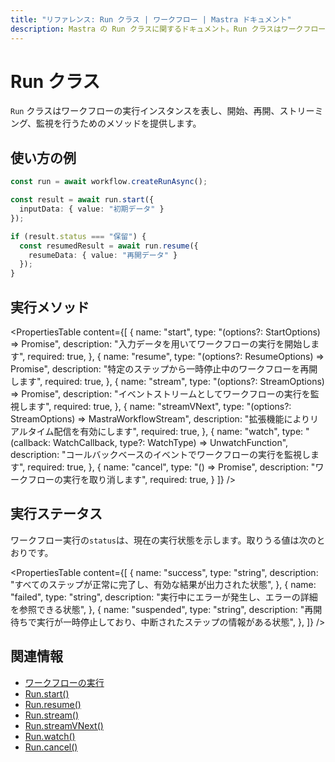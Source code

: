 ```yaml
---
title: "リファレンス: Run クラス | ワークフロー | Mastra ドキュメント"
description: Mastra の Run クラスに関するドキュメント。Run クラスはワークフローの実行インスタンスを表します。
---
```


# Run クラス

`Run` クラスはワークフローの実行インスタンスを表し、開始、再開、ストリーミング、監視を行うためのメソッドを提供します。

## 使い方の例

```typescript showLineNumbers copy
const run = await workflow.createRunAsync();

const result = await run.start({
  inputData: { value: "初期データ" }
});

if (result.status === "保留") {
  const resumedResult = await run.resume({
    resumeData: { value: "再開データ" }
  });
}
```


## 実行メソッド

<PropertiesTable
  content={[
    {
      name: "start",
      type: "(options?: StartOptions) => Promise<WorkflowResult>",
      description: "入力データを用いてワークフローの実行を開始します",
      required: true,
    },
    {
      name: "resume",
      type: "(options?: ResumeOptions) => Promise<WorkflowResult>",
      description: "特定のステップから一時停止中のワークフローを再開します",
      required: true,
    },
    {
      name: "stream",
      type: "(options?: StreamOptions) => Promise<StreamResult>",
      description: "イベントストリームとしてワークフローの実行を監視します",
      required: true,
    },
    {
      name: "streamVNext",
      type: "(options?: StreamOptions) => MastraWorkflowStream",
      description: "拡張機能によりリアルタイム配信を有効にします",
      required: true,
    },
    {
      name: "watch",
      type: "(callback: WatchCallback, type?: WatchType) => UnwatchFunction",
      description: "コールバックベースのイベントでワークフローの実行を監視します",
      required: true,
    },
    {
      name: "cancel",
      type: "() => Promise<void>",
      description: "ワークフローの実行を取り消します",
      required: true,
    }
  ]}
/>

## 実行ステータス

ワークフロー実行の`status`は、現在の実行状態を示します。取りうる値は次のとおりです。

<PropertiesTable
  content={[
    {
      name: "success",
      type: "string",
      description:
        "すべてのステップが正常に完了し、有効な結果が出力された状態",
    },
    {
      name: "failed",
      type: "string",
      description:
        "実行中にエラーが発生し、エラーの詳細を参照できる状態",
    },
    {
      name: "suspended",
      type: "string",
      description:
        "再開待ちで実行が一時停止しており、中断されたステップの情報がある状態",
    },
  ]}
/>

## 関連情報

- [ワークフローの実行](../../examples/workflows/running-workflows.mdx)
- [Run.start()](./run-methods/start.mdx)
- [Run.resume()](./run-methods/resume.mdx)
- [Run.stream()](./run-methods/stream.mdx)
- [Run.streamVNext()](./run-methods/streamVNext.mdx)
- [Run.watch()](./run-methods/watch.mdx)
- [Run.cancel()](./run-methods/cancel.mdx)